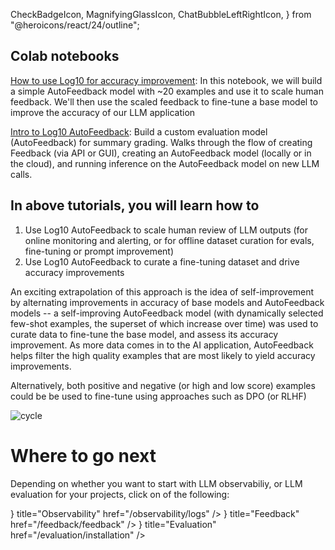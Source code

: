   CheckBadgeIcon,
  MagnifyingGlassIcon,
  ChatBubbleLeftRightIcon,
} from "@heroicons/react/24/outline";

## Colab notebooks 


[How to use Log10 for accuracy improvement](https://colab.research.google.com/drive/1VLT1lXimYWbsmgV85etqALaZbaoIbrRj?usp=sharing): In this notebook, we will build a simple AutoFeedback model with ~20 examples and use it to scale human feedback. We'll then use the scaled feedback to fine-tune a base model to improve the accuracy of our LLM application

[Intro to Log10 AutoFeedback](https://colab.research.google.com/drive/1dVXv56ld6L8k0rVB133tCOguNiRnIlMY?usp=sharing): Build a custom evaluation model (AutoFeedback) for summary grading. Walks through the flow of creating Feedback (via API or GUI), creating an AutoFeedback model (locally or in the cloud), and running inference on the AutoFeedback model on new LLM calls.


## In above tutorials, you will learn how to

1. Use Log10 AutoFeedback to scale human review of LLM outputs (for online monitoring and alerting, or for offline dataset curation for evals, fine-tuning or prompt improvement)
2. Use Log10 AutoFeedback to curate a fine-tuning dataset and drive accuracy improvements

An exciting extrapolation of this approach is the idea of self-improvement by alternating improvements in accuracy of base models and AutoFeedback models -- a self-improving AutoFeedback model (with dynamically selected few-shot examples, the superset of which increase over time) was used to curate data to fine-tune the base model, and assess its accuracy improvement. As more data comes in to the AI application, AutoFeedback helps filter the high quality examples that are most likely to yield accuracy improvements.

Alternatively, both positive and negative (or high and low score) examples could be be used to fine-tune using approaches such as DPO (or RLHF)

![cycle](/images/docs/cycle.png)

# Where to go next

Depending on whether you want to start with LLM observabiliy, or LLM evaluation for your projects, click on of the following:

<Cards>
  <Card
    icon={<MagnifyingGlassIcon />}
    title="Observability"
    href="/observability/logs"
  />
  <Card
    icon={<ChatBubbleLeftRightIcon />}
    title="Feedback"
    href="/feedback/feedback"
  />
  <Card
    icon={<CheckBadgeIcon />}
    title="Evaluation"
    href="/evaluation/installation"
  />
</Cards>
